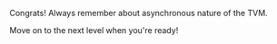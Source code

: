 Congrats! Always remember about asynchronous nature of the TVM.

Move on to the next level when you're ready!
